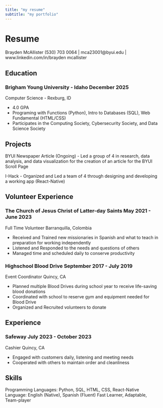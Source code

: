```yaml
---
title: "my resume"
subtitle: "my portfolio"
---
```


# Resume

Brayden McAllister
(530) 703 0064 | mca23001@byui.edu | www.linkedin.com/in/brayden mcallister

## Education
	
### Brigham Young University - Idaho    December 2025
	
Computer Science - Rexburg, ID

* 4.0 GPA
* Programing with Functions (Python), Intro to Databases (SQL), Web Fundamental (HTML/CSS)
* Participates in the Computing Society, Cybersecurity Society, and Data Science Society
 
## Projects
BYUI Newspaper Article (Ongoing) - Led a group of 4 in research, data analysis, and data visualization for the creation of an article for the BYUI Scroll Page

I-Hack - Organized and Led a team of 4 through designing and developing a working app (React-Native)
 
## Volunteer Experience

### The Church of Jesus Christ of Latter-day Saints    May 2021 - June 2023
	
Full Time Volunteer	Barranquilla, Colombia

* Received and Trained new missionaries in Spanish and what to teach in preparation for working independently
* Listened and Responded to the needs and questions of others
* Managed time and scheduled daily to conserve productivity
	
### Highschool Blood Drive    September 2017 - July 2019
	
Event Coordinator   Quincy, CA

* Planned multiple Blood Drives during school year to receive life-saving blood donations
* Coordinated with school to reserve gym and equipment needed for Blood Drive
* Organized and Recruited volunteers to donate
 
## Experience

### Safeway    July 2023 - October 2023
Cashier     Quincy, CA

* Engaged with customers daily, listening and meeting needs
* Cooperated with others to maintain order and cleanliness
 
## Skills

Programming Languages: Python, SQL, HTML, CSS, React-Native
Language: English (Native), Spanish (Fluent)
Fast Learner, Adaptable, Team-player
